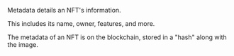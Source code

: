 Metadata details an NFT's information.

This includes its name, owner, features, and more.

The metadata of an NFT is on the blockchain, stored in a "hash" along with the image.
